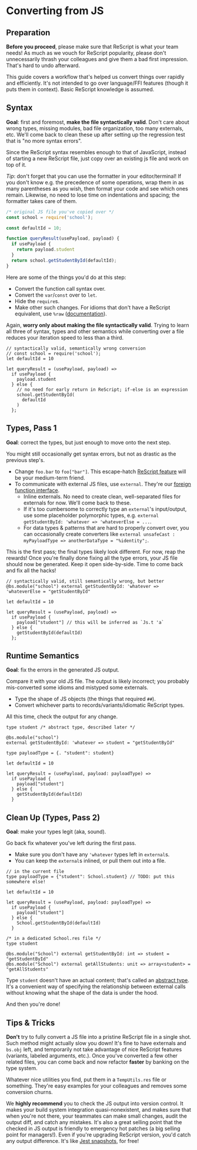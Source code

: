 # Converting from JS

## Preparation

**Before you proceed**, please make sure that ReScript is what your team needs! As much as we vouch for ReScript popularity, please don't unnecessarily thrash your colleagues and give them a bad first impression. That's hard to undo afterward.

This guide covers a workflow that's helped us convert things over rapidly and efficiently. It's not intended to go over language/FFI features (though it puts them in context). Basic ReScript knowledge is assumed.

## Syntax

**Goal**: first and foremost, **make the file syntactically valid**. Don't care about wrong types, missing modules, bad file organization, too many externals, etc. We'll come back to clean these up after setting up the regression test that is "no more syntax errors".

Since the ReScript syntax resembles enough to that of JavaScript, instead of starting a new ReScript file, just copy over an existing js file and work on top of it.

*Tip*: don't forget that you can use the formatter in your editor/terminal! If you don't know e.g. the precedence of some operations, wrap them in as many parentheses as you wish, then format your code and see which ones remain. Likewise, no need to lose time on indentations and spacing; the formatter takes care of them.

```js
/* original JS file you've copied over */
const school = require('school');

const defaultId = 10;

function queryResult(usePayload, payload) {
  if usePayload {
    return payload.student
  }
  return school.getStudentById(defaultId);
}
```

Here are some of the things you'd do at this step:

- Convert the function call syntax over.
- Convert the `var`/`const` over to `let`.
- Hide the `require`s.
- Make other such changes. For idioms that don't have a ReScript equivalent, use `%raw` ([documentation](embed-raw-javascript.md)).

Again, **worry only about making the file syntactically valid**. Trying to learn all three of syntax, types and other semantics while converting over a file reduces your iteration speed to less than a third.

```res
// syntactically valid, semantically wrong conversion
// const school = require('school');
let defaultId = 10

let queryResult = (usePayload, payload) =>
  if usePayload {
    payload.student
  } else {
    // no need for early return in ReScript; if-else is an expression
    school.getStudentById(
      defaultId
    )
  };
```

## Types, Pass 1

**Goal**: correct the types, but just enough to move onto the next step.

You might still occasionally get syntax errors, but not as drastic as the previous step's.

- Change `foo.bar` to `foo["bar"]`. This escape-hatch [ReScript feature](/docs/reason-compiler/latest/object) will be your medium-term friend.
- To communicate with external JS files, use `external`. They're our [foreign function interface](external.md).
  - Inline externals. No need to create clean, well-separated files for externals for now. We'll come back to these.
  - If it's too cumbersome to correctly type an `external`'s input/output, use some placeholder polymorphic types, e.g. `external getStudentById: 'whatever => 'whateverElse = ...`.
  - For data types & patterns that are hard to properly convert over, you can occasionally create converters like `external unsafeCast : myPayloadType => anotherDataType = "%identity";`.

This is the first pass; the final types likely look different. For now, reap the rewards! Once you're finally done fixing all the type errors, your JS file should now be generated. Keep it open side-by-side. Time to come back and fix all the hacks!

```res
// syntactically valid, still semantically wrong, but better
@bs.module("school") external getStudentById: 'whatever => 'whateverElse = "getStudentById"

let defaultId = 10

let queryResult = (usePayload, payload) =>
  if usePayload {
    payload["student"] // this will be inferred as `Js.t 'a`
  } else {
    getStudentById(defaultId)
  };
```

## Runtime Semantics

**Goal**: fix the errors in the generated JS output.

Compare it with your old JS file. The output is likely incorrect; you probably mis-converted some idioms and mistyped some externals.

- Type the shape of JS objects (the things that required `##`).
- Convert whichever parts to records/variants/idiomatic ReScript types.

All this time, check the output for any change.

<!-- TODO: these snippets -->

```res
type student /* abstract type, described later */

@bs.module("school")
external getStudentById: 'whatever => student = "getStudentById"

type payloadType = {. "student": student}

let defaultId = 10

let queryResult = (usePayload, payload: payloadType) =>
  if usePayload {
    payload["student"]
  } else {
    getStudentById(defaultId)
  }
```

## Clean Up (Types, Pass 2)

**Goal**: make your types legit (aka, sound).

Go back fix whatever you've left during the first pass.

- Make sure you don't have any `'whatever` types left in `external`s.
- You can keep the `external`s inlined, or pull them out into a file.

```res
// in the current file
type payloadType = {"student": School.student} // TODO: put this somewhere else!

let defaultId = 10

let queryResult = (usePayload, payload: payloadType) =>
  if usePayload {
    payload["student"]
  } else {
    School.getStudentById(defaultId)
  }
```

```res
/* in a dedicated School.res file */
type student

@bs.module("School") external getStudentById: int => student = "getStudentById"
@bs.module("School") external getAllStudents: unit => array<student> = "getAllStudents"
```

Type `student` doesn't have an actual content; that's called an [abstract type](module#signatures). It's a convenient way of specifying the relationship between external calls without knowing what the shape of the data is under the hood.

And then you're done!

## Tips & Tricks

**Don't** try to fully convert a JS file into a pristine ReScript file in a single shot. Such method might actually slow you down! It's fine to have externals and `bs.obj` left, and temporarily not take advantage of nice ReScript features (variants, labeled arguments, etc.). Once you've converted a few other related files, you can come back and now refactor **faster** by banking on the type system.

Whatever nice utilities you find, put them in a `TempUtils.res` file or something. They're easy examples for your colleagues and removes some conversion churns.

We **highly recommend** you to check the JS output into version control. It makes your build system integration quasi-nonexistent, and makes sure that when you're not there, your teammates can make small changes, audit the output diff, and catch any mistakes. It's also a great selling point that the checked in JS output is friendly to emergency hot patches (a big selling point for managers!). Even if you're upgrading ReScript version, you'd catch any output difference. It's like [Jest snapshots](https://facebook.github.io/jest/docs/snapshot-testing.html), for free!
